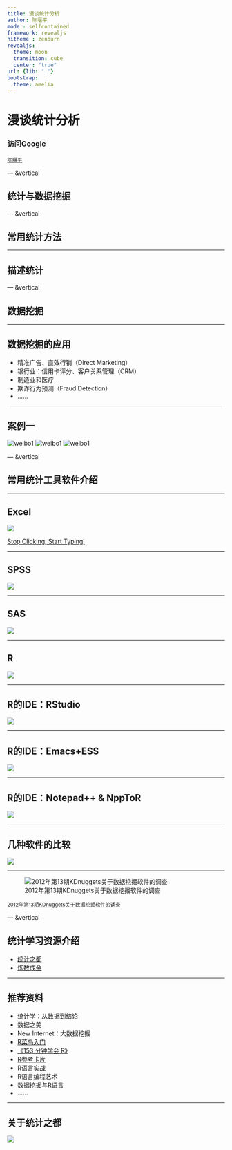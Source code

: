 ```yaml
---
title: 漫谈统计分析
author: 陈堰平
mode : selfcontained
framework: revealjs
hitheme : zenburn
revealjs:
  theme: moon
  transition: cube
  center: "true"
url: {lib: "."}
bootstrap:
  theme: amelia
---
```


# 漫谈统计分析
### 访问Google

<small> [陈堰平](http://weibo.com/rucypchen) </small>

<script src="http://ajax.googleapis.com/ajax/libs/jquery/1.9.1/jquery.min.js"></script>


--- &vertical

## 统计与数据挖掘




--- &vertical

## 常用统计方法

*** 

## 描述统计


--- &vertical

## 数据挖掘

***  

## 数据挖掘的应用

- 精准广告、直效行销（Direct Marketing）
- 银行业：信用卡评分、客户关系管理（CRM）
- 制造业和医疗
- 欺诈行为预测（Fraud Detection）
- ……

***

## 案例一

<img src="./figure/weibo1.png" class="fragment" alt="weibo1">
<img src="./figure/weibo2.png" class="fragment" alt="weibo1">
<img src="./figure/weibo3.png" class="fragment" alt="weibo1">

--- &vertical

## 常用统计工具软件介绍

***

## Excel

![](./figure/excel.png)

[Stop Clicking, Start Typing!](mwfrost.com/r_slides/r_slides.html)

***

## SPSS

![](./figure/spss.jpg)

*** 

## SAS

![](./figure/sas.png)


***

## R

![](./figure/r.jpg)


*** 

## R的IDE：RStudio

![](./figure/rstudio.png)

*** 

## R的IDE：Emacs+ESS

![](./figure/emacs+ess.png)

*** 

## R的IDE：Notepad++ & NppToR

![](./figure/npp.png)

*** 

## 几种软件的比较

![](./figure/vs.png)

*** 

![2012年第13期KDnuggets关于数据挖掘软件的调查](./figure/2012KDnuggets.png)

<small><a href="http://www.bjt.name/2012/05/2012-datamining-software/">2012年第13期KDnuggets关于数据挖掘软件的调查</a></small>

--- &vertical 

## 统计学习资源介绍

- [统计之都](http://cos.name)
- [炼数成金](http://www.dataguru.cn)

*** 

## 推荐资料

- 统计学：从数据到结论
- 数据之美
- New Internet：大数据挖掘
- [R菜鸟入门](http://dapengde.com/r4dummies/)
- [《153 分钟学会 R》](http://cran.r-project.org/doc/contrib/Liu-FAQ.pdf) 
- [R参考卡片](http://cran.r-project.org/doc/contrib/Liu-R-refcard.pdf)
- [R语言实战](http://product.dangdang.com/product.aspx?product_id=22928480)
- R语言编程艺术
- [数据挖掘与R语言](http://product.dangdang.com/product.aspx?product_id=23228225)
- ……

---

## 关于统计之都

![](./figure/cos-logo.png)


<script>
$('ul.incremental li').addClass('fragment')
</script>
